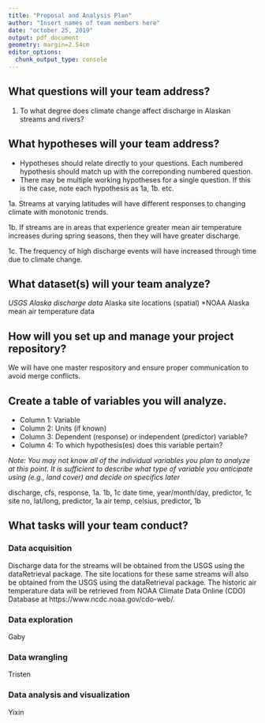 ```yaml
---
title: "Proposal and Analysis Plan"
author: "Insert names of team members here"
date: "october 25, 2019"
output: pdf_document
geometry: margin=2.54cm
editor_options: 
  chunk_output_type: console
---
```


## What questions will your team address?

1. To what degree does climate change affect discharge in Alaskan streams and rivers?

## What hypotheses will your team address? 

* Hypotheses should relate directly to your questions. Each numbered hypothesis should match up with the correponding numbered question. 
* There may be multiple working hypotheses for a single question. If this is the case, note each hypothesis as 1a, 1b. etc.

1a. Streams at varying latitudes will have different responses to changing climate with monotonic trends.

1b. If streams are in areas that experience greater mean air temperature increases during spring seasons, then they will have greater discharge. 

1c. The frequency of high discharge events will have increased through time due to climate change. 


## What dataset(s) will your team analyze?

*USGS Alaska discharge data
*Alaska site locations (spatial)
*NOAA Alaska mean air temperature data


## How will you set up and manage your project repository? 

We will have one master respository and ensure proper communication to avoid merge conflicts.


## Create a table of variables you will analyze.

* Column 1: Variable
* Column 2: Units (if known)
* Column 3: Dependent (response) or independent (predictor) variable?
* Column 4: To which hypothesis(es) does this variable pertain?

*Note: You may not know all of the individual variables you plan to analyze at this point. It is sufficient to describe what type of variable you anticipate using (e.g., land cover) and decide on specifics later*

discharge, cfs, response, 1a. 1b, 1c
date time, year/month/day, predictor, 1c
site no, lat/long, predictor, 1a
air temp, celsius, predictor, 1b


## What tasks will your team conduct? 

### Data acquisition

Discharge data for the streams will be obtained from the USGS using the dataRetrieval package. The site locations for these same streams will also be obtained from the USGS using the dataRetrieval package. The historic air temperature data will be retrieved from NOAA Climate Data Online (CDO) Database at https://www.ncdc.noaa.gov/cdo-web/.

### Data exploration
Gaby

### Data wrangling
Tristen

### Data analysis and visualization
Yixin